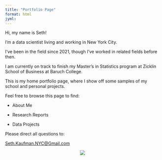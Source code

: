 ```yaml
---
title: "Portfolio Page"
format: html
jyml:
---
```


Hi, my name is Seth!

I'm a data scientist living and working in New York City.

I've been in the field since 2021, though I've worked in related fields before then.

I am currently on track to finish my Master's in Statistics program at Zicklin School of Business at Baruch College.

This is my home portfolio page, where I show off some samples of my school and personal projects.

Feel free to browse this page to find:

* About Me

* Research Reports

* Data Projects

Please direct all questions to:

<a href="mailto:Seth.Kaufman.NYC@Gmail.com">Seth.Kaufman.NYC@Gmail.com</a>

<div class="center-image" style="text-align: center;">
![](images/sanfran.jpg)